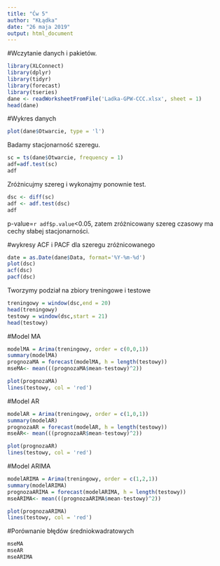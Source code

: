 ```yaml
---
title: "Ćw 5"
author: "KŁądka"
date: "26 maja 2019"
output: html_document
---
```

#Wczytanie danych i pakietów.
```r
library(XLConnect)
library(dplyr)
library(tidyr)
library(forecast)
library(tseries)
dane <- readWorksheetFromFile('Ladka-GPW-CCC.xlsx', sheet = 1)
head(dane)
```

#Wykres danych
```r
plot(dane$Otwarcie, type = 'l')
```

Badamy stacjonarność szeregu.
```r
sc = ts(dane$Otwarcie, frequency = 1)
adf=adf.test(sc)
adf
```

Zróżnicujmy szereg i wykonajmy ponownie test.
```r
dsc <- diff(sc)
adf <- adf.test(dsc)
adf
```
p-value=`r adf$p.value`<0.05, zatem zróżnicowany szereg czasowy ma cechy słabej stacjonarności.


#wykresy ACF i PACF dla szeregu zróżnicowanego
```r
date = as.Date(dane$Data, format='%Y-%m-%d')
plot(dsc)
acf(dsc)
pacf(dsc)
```

Tworzymy podział na zbiory treningowe i testowe
```r
treningowy = window(dsc,end = 20)
head(treningowy)
testowy = window(dsc,start = 21)
head(testowy)
```

#Model MA
```r
modelMA = Arima(treningowy, order = c(0,0,1))
summary(modelMA)
prognozaMA = forecast(modelMA, h = length(testowy))
mseMA<- mean(((prognozaMA$mean-testowy)^2))
```
```r
plot(prognozaMA)
lines(testowy, col = 'red')
```

#Model AR
```r
modelAR = Arima(treningowy, order = c(1,0,1))
summary(modelAR)
prognozaAR = forecast(modelAR, h = length(testowy))
mseAR<- mean(((prognozaAR$mean-testowy)^2))
```
```r
plot(prognozaAR)
lines(testowy, col = 'red')
```

#Model ARIMA
```r
modelARIMA = Arima(treningowy, order = c(1,2,1))
summary(modelARIMA)
prognozaARIMA = forecast(modelARIMA, h = length(testowy))
mseARIMA<- mean(((prognozaARIMA$mean-testowy)^2))
```
```r
plot(prognozaARIMA)
lines(testowy, col = 'red')
```

#Porównanie błędów średniokwadratowych
```r
mseMA
mseAR
mseARIMA
```